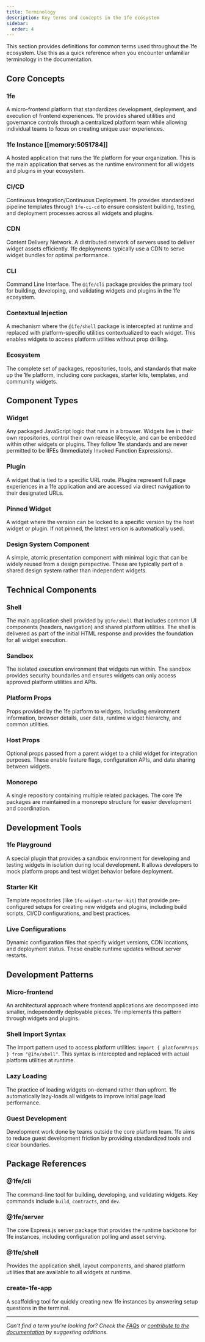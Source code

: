 ```yaml
---
title: Terminology
description: Key terms and concepts in the 1fe ecosystem
sidebar:
  order: 4
---
```


This section provides definitions for common terms used throughout the 1fe ecosystem. Use this as a quick reference when you encounter unfamiliar terminology in the documentation.

## Core Concepts

### 1fe

A micro-frontend platform that standardizes development, deployment, and execution of frontend experiences. 1fe provides shared utilities and governance controls through a centralized platform team while allowing individual teams to focus on creating unique user experiences.

### 1fe Instance [[memory:5051784]]

A hosted application that runs the 1fe platform for your organization. This is the main application that serves as the runtime environment for all widgets and plugins in your ecosystem.

### CI/CD

Continuous Integration/Continuous Deployment. 1fe provides standardized pipeline templates through `1fe-ci-cd` to ensure consistent building, testing, and deployment processes across all widgets and plugins.

### CDN

Content Delivery Network. A distributed network of servers used to deliver widget assets efficiently. 1fe deployments typically use a CDN to serve widget bundles for optimal performance.

### CLI

Command Line Interface. The `@1fe/cli` package provides the primary tool for building, developing, and validating widgets and plugins in the 1fe ecosystem.

### Contextual Injection

A mechanism where the `@1fe/shell` package is intercepted at runtime and replaced with platform-specific utilities contextualized to each widget. This enables widgets to access platform utilities without prop drilling.

### Ecosystem

The complete set of packages, repositories, tools, and standards that make up the 1fe platform, including core packages, starter kits, templates, and community widgets.

## Component Types

### Widget

Any packaged JavaScript logic that runs in a browser. Widgets live in their own repositories, control their own release lifecycle, and can be embedded within other widgets or plugins. They follow 1fe standards and are never permitted to be IIFEs (Immediately Invoked Function Expressions).

### Plugin

A widget that is tied to a specific URL route. Plugins represent full page experiences in a 1fe application and are accessed via direct navigation to their designated URLs.

### Pinned Widget

A widget where the version can be locked to a specific version by the host widget or plugin. If not pinned, the latest version is automatically used.

### Design System Component

A simple, atomic presentation component with minimal logic that can be widely reused from a design perspective. These are typically part of a shared design system rather than independent widgets.

## Technical Components

### Shell

The main application shell provided by `@1fe/shell` that includes common UI components (headers, navigation) and shared platform utilities. The shell is delivered as part of the initial HTML response and provides the foundation for all widget execution.

### Sandbox

The isolated execution environment that widgets run within. The sandbox provides security boundaries and ensures widgets can only access approved platform utilities and APIs.

### Platform Props

Props provided by the 1fe platform to widgets, including environment information, browser details, user data, runtime widget hierarchy, and common utilities.

### Host Props

Optional props passed from a parent widget to a child widget for integration purposes. These enable feature flags, configuration APIs, and data sharing between widgets.

### Monorepo

A single repository containing multiple related packages. The core 1fe packages are maintained in a monorepo structure for easier development and coordination.

## Development Tools

### 1fe Playground

A special plugin that provides a sandbox environment for developing and testing widgets in isolation during local development. It allows developers to mock platform props and test widget behavior before deployment.

### Starter Kit

Template repositories (like `1fe-widget-starter-kit`) that provide pre-configured setups for creating new widgets and plugins, including build scripts, CI/CD configurations, and best practices.

### Live Configurations

Dynamic configuration files that specify widget versions, CDN locations, and deployment status. These enable runtime updates without server restarts.

## Development Patterns

### Micro-frontend

An architectural approach where frontend applications are decomposed into smaller, independently deployable pieces. 1fe implements this pattern through widgets and plugins.

### Shell Import Syntax

The import pattern used to access platform utilities: `import { platformProps } from "@1fe/shell"`. This syntax is intercepted and replaced with actual platform utilities at runtime.

### Lazy Loading

The practice of loading widgets on-demand rather than upfront. 1fe automatically lazy-loads all widgets to improve initial page load performance.

### Guest Development

Development work done by teams outside the core platform team. 1fe aims to reduce guest development friction by providing standardized tools and clear boundaries.

## Package References

### @1fe/cli

The command-line tool for building, developing, and validating widgets. Key commands include `build`, `contracts`, and `dev`.

### @1fe/server

The core Express.js server package that provides the runtime backbone for 1fe instances, including configuration polling and asset serving.

### @1fe/shell

Provides the application shell, layout components, and shared platform utilities that are available to all widgets at runtime.

### create-1fe-app

A scaffolding tool for quickly creating new 1fe instances by answering setup questions in the terminal.

---

_Can't find a term you're looking for? Check the [FAQs](/main-concepts/faqs/) or [contribute to the documentation](https://github.com/docusign/1fe-docs) by suggesting additions._
